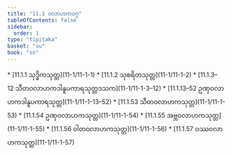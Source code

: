 ```yaml
---
title: "11.1 ဝလာဟကဝဂ္ဂ"
tableOfContents: false
sidebar:
  order: 1
type: "tipitaka"
basket: "su"
book: "sn"
---
```



<DynamicBreadcrumb />



<TableOfContents book="sn" section="11.1">
* [11.1.1 သုဒ္ဓိကသုတ္တ](11-1/11-1-1)
* [11.1.2 သုစရိတသုတ္တ](11-1/11-1-2)
* [11.1.3–12 သီတဝလာဟကဒါနူပကာရသုတ္တဒသက](11-1/11-1-3–12)
* [11.1.13–52 ဥဏှဝလာဟကဒါနူပကာရသုတ္တ](11-1/11-1-13–52)
* [11.1.53 သီတဝလာဟကသုတ္တ](11-1/11-1-53)
* [11.1.54 ဥဏှဝလာဟကသုတ္တ](11-1/11-1-54)
* [11.1.55 အဗ္ဘဝလာဟကသုတ္တ](11-1/11-1-55)
* [11.1.56 ဝါတဝလာဟကသုတ္တ](11-1/11-1-56)
* [11.1.57 ဝဿဝလာဟကသုတ္တ](11-1/11-1-57)
</TableOfContents>